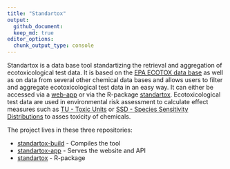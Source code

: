 ```yaml
---
title: "Standartox"
output:
  github_document:
  keep_md: true
editor_options: 
  chunk_output_type: console
---
```

  
Standartox is a data base tool standartizing the retrieval and aggregation of ecotoxicological test data. It is based on the [EPA ECOTOX data base](https://cfpub.epa.gov/ecotox/) as well as on data from several other chemical data bases and allows users to filter and aggregate ecotoxicological test data in an easy way. It can either be accessed via a [web-app](http://standartox.uni-landau.de/) or via the R-package [standartox](https://github.com/andschar/standartox). Ecotoxicological test data are used in environmental risk assessment to calculate effect measures such as [TU - Toxic Units](https://en.wikipedia.org/wiki/Toxic_unit) or [SSD - Species Sensitivity Distributions](https://edild.github.io/ssd/) to asses toxicity of chemicals. 

The project lives in these three repositories:
  
- [standartox-build](https://github.com/andschar/standartox-build) - Compiles the tool
- [standartox-app](https://github.com/andschar/standartox-build) - Serves the website and API
- [standartox](https://github.com/andschar/standartox) - R-package

